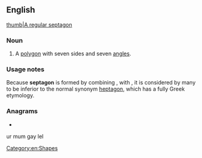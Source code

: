 ==English==
[[image:Heptagon.svg|thumb|A [[regular]] septagon]]

===Noun===
{{en-noun}}

# {{lb|en|proscribed}} A [[polygon]] with seven sides and seven [[angle]]s.

===Usage notes===
Because '''septagon''' is formed by combining {{der|en|la|septem||seven}}, with {{der|en|grc|γωνία||angle}}, it is considered by many to be inferior to the normal synonym [[heptagon]], which has a fully Greek etymology.

===Anagrams===
* {{anagrams|en|eptagons|gone past|pontages}}

[[Category:en:Shapes]]

ur mum gay lel